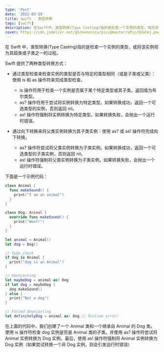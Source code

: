 ```yaml
---
type: 'Post'
date: '2022-03-19'
title: Swift - 类型转换
tags: [swift]
description: 在Swift中，类型转换(Type Casting)指的是检查一个实例的类型，或将该实例视为其超类或子类之一的过程。。
cover: https://cdn.jsdelivr.net/gh/manonicu/pics@master/uPic/UVaCej.png
---
```


在 Swift 中，类型转换(Type Casting)指的是检查一个实例的类型，或将该实例视为其超类或子类之一的过程。

Swift 提供了两种类型转换方式：

- 通过类型检查来检查实例的类型是否与特定的类型相同（或是子类或父类）：使用 is 和 as 操作符来完成类型检查。

  - is 操作符用于检查一个实例是否属于某个特定类型或其子类。返回值为布尔类型。
  - as? 操作符用于尝试将实例转换为特定类型。如果转换成功，返回一个可选类型的实例，否则返回 nil。
  - as! 操作符强制将实例转换为特定类型。如果转换失败，会抛出一个运行时错误。

- 通过向下转换来将父类实例转换为其子类实例：使用 as? 或 as! 操作符完成向下转换。
  - as? 操作符尝试将父类实例转换为子类实例。如果转换成功，返回一个可选类型的子类实例，否则返回 nil。
  - as! 操作符强制将父类实例转换为子类实例。如果转换失败，会抛出一个运行时错误。

下面是一个示例代码：

```swift
class Animal {
  func makeSound() {
    print("I am an animal")
  }
}

class Dog: Animal {
  override func makeSound() {
    print("Woof!")
  }
}

let animal = Animal()
let dog = Dog()

// Type check
if dog is Animal {
  print("dog is an Animal")
}

// Downcasting
let maybeDog = animal as? Dog
if let dog = maybeDog {
  dog.makeSound()
} else {
  print("Not a dog")
}

// Forced downcasting
let definitelyDog = animal as! Dog // Runtime error!
```

在上面的代码中，我们创建了一个 Animal 类和一个继承自 Animal 的 Dog 类。使用 is 操作符检查 dog 实例是否是 Animal 类的子类，并使用 as? 操作符尝试将 Animal 实例转换为 Dog 实例。最后，使用 as! 操作符强制将 Animal 实例转换为 Dog 实例（如果尝试转换一个非 Dog 实例，则会引发运行时错误）
